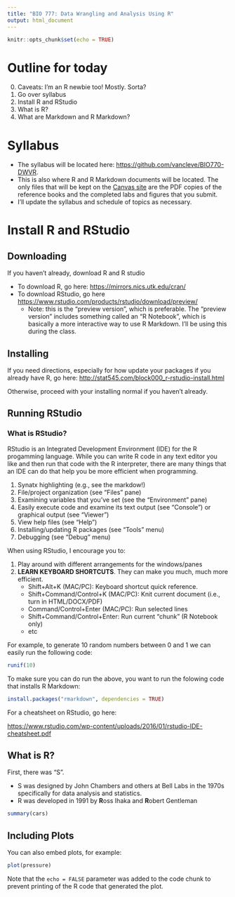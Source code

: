 ```yaml
---
title: "BIO 777: Data Wrangling and Analysis Using R"
output: html_document
---
```


```r
knitr::opts_chunk$set(echo = TRUE)
```

# Outline for today

0. Caveats: I'm an R newbie too! Mostly. Sorta?
1. Go over syllabus
2. Install R and RStudio
3. What is R?
4. What are Markdown and R Markdown?

# Syllabus

- The syllabus will be located here: <https://github.com/vancleve/BIO770-DWVR>. 
- This is also where R and R Markdown documents will be located. The only files that will be kept on the [Canvas site](https://uk.instructure.com/courses/1843807) are the PDF copies of the reference books and the completed labs and figures that you submit.
- I'll update the syllabus and schedule of topics as necessary.

# Install R and RStudio

## Downloading

If you haven't already, download R and R studio

- To download R, go here: <https://mirrors.nics.utk.edu/cran/>
- To download RStudio, go here <https://www.rstudio.com/products/rstudio/download/preview/>
    - Note: this is the "preview version", which is preferable. The "preview version" includes something called an "R Notebook", which is basically a more interactive way to use R Markdown. I'll be using this during the class.

## Installing

If you need directions, especially for how update your packages if you already have R, go here:
<http://stat545.com/block000_r-rstudio-install.html>

Otherwise, proceed with your installing normal if you haven't already.

## Running RStudio

### What is RStudio?

RStudio is an Integrated Development Environment (IDE) for the R progamming language. While you can write R code in any text editor you like and then run that code with the R interpreter, there are many things that an IDE can do that help you be more efficient when programming.

1. Synatx highlighting (e.g., see the markdow!)
2. File/project organization (see "Files" pane)
3. Examining variables that you've set (see the "Environment" pane)
4. Easily execute code and examine its text output (see "Console") or graphical output (see "Viewer")
5. View help files (see "Help")
6. Installing/updating R packages (see "Tools" menu)
7. Debugging (see "Debug" menu)

When using RStudio, I encourage you to:

1. Play around with different arrangements for the windows/panes
2. **LEARN KEYBOARD SHORTCUTS**. They can make you much, much more efficient.
    - Shift+Alt+K (MAC/PC):  Keyboard shortcut quick reference.
    - Shift+Command/Control+K (MAC/PC): Knit current document (i.e., turn in HTML/DOCX/PDF)
    - Command/Control+Enter (MAC/PC): Run selected lines
    - Shift+Command/Control+Enter: Run current "chunk" (R Notebook only)
    - etc

For example, to generate 10 random numbers between 0 and 1 we can easily run the following code:
 
```r
runif(10)
```

To make sure you can do run the above, you want to run the folowing code that installs R Markdown:

```r
install.packages("rmarkdown", dependencies = TRUE)
```

For a cheatsheet on RStudio, go here:

<https://www.rstudio.com/wp-content/uploads/2016/01/rstudio-IDE-cheatsheet.pdf>

## What is R?

First, there was "S". 

- S was designed by John Chambers and others at Bell Labs in the 1970s specifically for data analysis and statistics.
- R was developed in 1991 by **R**oss Ihaka and **R**obert Gentleman

```r
summary(cars)
```

## Including Plots

You can also embed plots, for example:

```r
plot(pressure)
```

Note that the `echo = FALSE` parameter was added to the code chunk to prevent printing of the R code that generated the plot.
